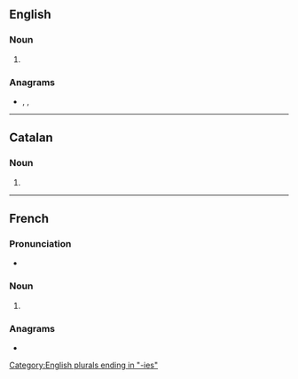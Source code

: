 ==English==

===Noun===
{{head|en|noun plural form}}

# {{plural of|irony|lang=en}}

===Anagrams===
* {{l|en|ioniser}}, {{l|en|ironise}}, {{l|en|noisier}}

----

==Catalan==

===Noun===
{{head|ca|noun form}}

# {{plural of|ironia|lang=ca}}

----

==French==

===Pronunciation===
* {{IPA|/i.ʁɔ.ni/|lang=fr}}

===Noun===
{{head|fr|noun plural form|g=f}}

# {{plural of|ironie|lang=fr}}

===Anagrams===
* {{l|fr|ioniser}}

[[Category:English plurals ending in "-ies"]]